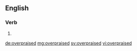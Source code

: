 ==English==

===Verb===
{{head|en}}

# {{en-past of|overpraise}}

[[de:overpraised]]
[[mg:overpraised]]
[[sv:overpraised]]
[[vi:overpraised]]